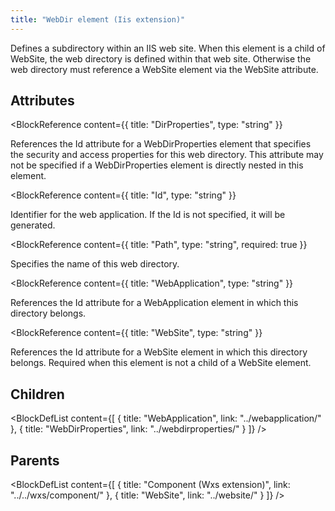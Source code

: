 ```yaml
---
title: "WebDir element (Iis extension)"
---
```



Defines a subdirectory within an IIS web site. When this element is a child of WebSite, the web directory is defined within that web site. Otherwise the web directory must reference a WebSite element via the WebSite attribute.


## Attributes

<BlockWrapper>

  <BlockReference
    content={{
      title: "DirProperties",
      type: "string"
    }}
  >
  References the Id attribute for a WebDirProperties element that specifies the security and access properties for this web directory.
   This attribute may not be specified if a WebDirProperties element is directly nested in this element.
  </BlockReference>

  <BlockReference
    content={{
      title: "Id",
      type: "string"
    }}
  >
  Identifier for the web application. If the Id is not specified, it will be generated.
  </BlockReference>

  <BlockReference
    content={{
      title: "Path",
      type: "string",
      required: true
    }}
  >
  Specifies the name of this web directory.
  </BlockReference>

  <BlockReference
    content={{
      title: "WebApplication",
      type: "string"
    }}
  >
  References the Id attribute for a WebApplication element in which this directory belongs.
  </BlockReference>

  <BlockReference
    content={{
      title: "WebSite",
      type: "string"
    }}
  >
  References the Id attribute for a WebSite element in which this directory belongs. Required when this element is not a child of a WebSite element.
  </BlockReference>

</BlockWrapper>

## Children

<BlockDefList content={[
    {
      title: "WebApplication",
      link: "../webapplication/"
    },
    {
      title: "WebDirProperties",
      link: "../webdirproperties/"
    }
  ]}
/>

## Parents

<BlockDefList content={[
    {
      title: "Component (Wxs extension)",
      link: "../../wxs/component/"
    },
    {
      title: "WebSite",
      link: "../website/"
    }
  ]}
/>